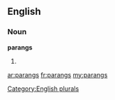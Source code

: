 ==English==

===Noun===
'''parangs'''

# {{plural of|[[parang]]}}

[[Category:English plurals]]

[[ar:parangs]]
[[fr:parangs]]
[[my:parangs]]